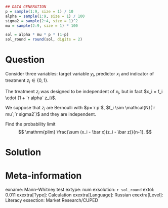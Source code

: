 ```r
## DATA GENERATION
p = sample(1:9, size = 1) / 10
alpha = sample(1:9, size = 1) / 100
sigma2 = sample(2:4, size = 1)^2
mu = sample(2:9, size = 1) * 100

sol = alpha * mu * p * (1-p)
sol_round = round(sol, digits = 2)
```

Question
========
Consider three variables: target variable $y_i$, predictor $x_i$ and indicator of treatment $z_i \in \{0,1\}$.

The treatment $z_i$ was designed to be independent of $x_i$, but in fact $x_i = f_i \cdot (1 + `r alpha` z_i)$.

We suppose that $z_i$ are Bernoulli with $p=`r p`$, $f_i \sim \mathcal{N}(`r mu`;`r sigma2`)$ and they are independent.

Find the probability limit 
$$
    \mathrm{plim} \frac{\sum (x_i - \bar x)(z_i - \bar z)}{n-1}.    
$$


Solution
========


Meta-information
================
exname: Mann–Whitney test
extype: num
exsolution: `r sol_round`
extol: 0.011
exextra[Type]: Calculation
exextra[Language]: Russian
exextra[Level]: Literacy
exsection: Market Research/CUPED
